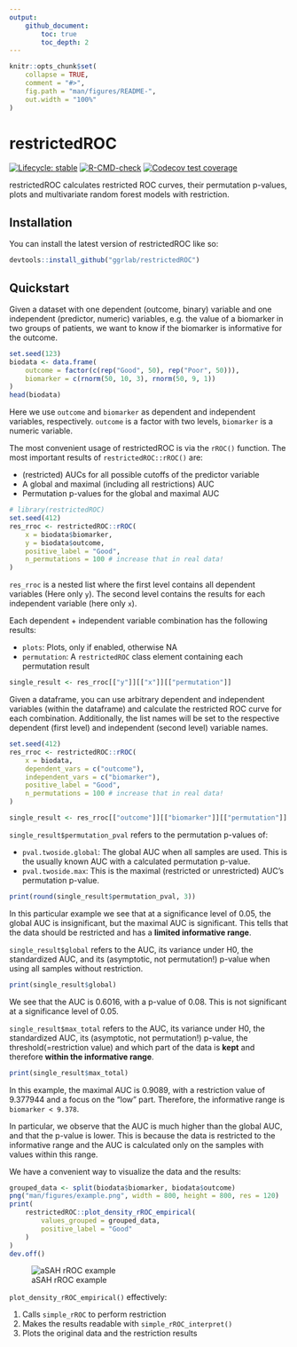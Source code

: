 ```yaml
---
output: 
    github_document:
        toc: true
        toc_depth: 2
---
```


<!-- README.md is generated from README.Rmd. Please edit that file -->

```r
knitr::opts_chunk$set(
    collapse = TRUE,
    comment = "#>",
    fig.path = "man/figures/README-",
    out.width = "100%"
)
```

# restrictedROC

<!-- badges: start -->
[![Lifecycle: stable](https://img.shields.io/badge/lifecycle-stable.svg)](https://lifecycle.r-lib.org/articles/stages.html#stable)
<!-- [![CRAN status](https://www.r-pkg.org/badges/version/restrictedROC)](https://CRAN.R-project.org/package=restrictedROC) -->
[![R-CMD-check](https://github.com/ggrlab/restrictedROC/actions/workflows/R-CMD-check.yaml/badge.svg)](https://github.com/ggrlab/restrictedROC/actions/workflows/R-CMD-check.yaml)
[![Codecov test coverage](https://codecov.io/gh/ggrlab/restrictedROC/branch/main/graph/badge.svg)](https://app.codecov.io/gh/ggrlab/restrictedROC?branch=main)
<!-- badges: end -->

restrictedROC calculates restricted ROC curves, their permutation p-values, plots and multivariate random forest models with restriction.

## Installation

You can install the latest version of restrictedROC like so:

```r
devtools::install_github("ggrlab/restrictedROC")
```

## Quickstart

Given a dataset with one dependent (outcome, binary) variable and one independent 
(predictor, numeric) variables, e.g. the value of a biomarker in two groups of patients,
we want to know if the biomarker is informative for the outcome.

```r
set.seed(123)
biodata <- data.frame(
    outcome = factor(c(rep("Good", 50), rep("Poor", 50))),
    biomarker = c(rnorm(50, 10, 3), rnorm(50, 9, 1))
)
head(biodata)
```
Here we use ``outcome`` and ``biomarker`` as dependent and independent variables, respectively. 
``outcome`` is a factor with two levels, ``biomarker`` is a numeric variable.

The most convenient usage of restrictedROC is via the ``rROC()`` function.
The most important results of 
``restrictedROC::rROC()`` are:

- (restricted) AUCs for all possible cutoffs of the predictor variable
- A global and maximal (including all restrictions) AUC
- Permutation p-values for the global and maximal AUC


```r
# library(restrictedROC)
set.seed(412)
res_rroc <- restrictedROC::rROC(
    x = biodata$biomarker,
    y = biodata$outcome,
    positive_label = "Good",
    n_permutations = 100 # increase that in real data!
)
```
``res_rroc`` is a nested list where the first level contains all dependent variables (Here only ``y``). The second level contains the results for each independent variable (here only ``x``).

Each dependent + independent variable combination has the following results:

 - ``plots``: Plots, only if enabled, otherwise NA
 - ``permutation``: A ``restrictedROC`` class element containing each permutation result
```r
single_result <- res_rroc[["y"]][["x"]][["permutation"]]
```

Given a dataframe, you can use arbitrary dependent and independent variables (within the dataframe) 
and calculate the restricted ROC curve for each combination. Additionally, the list 
names will be set to the respective dependent (first level) and independent 
(second level) variable names. 

```r
set.seed(412)
res_rroc <- restrictedROC::rROC(
    x = biodata,
    dependent_vars = c("outcome"),
    independent_vars = c("biomarker"),
    positive_label = "Good",
    n_permutations = 100 # increase that in real data!
)
```
```r
single_result <- res_rroc[["outcome"]][["biomarker"]][["permutation"]]
```

``single_result$permutation_pval`` refers to the permutation p-values of:

- ``pval.twoside.global``: The global AUC when all samples are used. This is the usually known AUC with a calculated permutation p-value.
- ``pval.twoside.max``: This is the maximal (restricted or unrestricted) AUC's permutation p-value. 

```r
print(round(single_result$permutation_pval, 3))
```
In this particular example we see that at a significance level of 0.05, the global AUC is insignificant, but the maximal AUC is significant. 
This tells that the data should be restricted and has a 
**limited informative range**. 


``single_result$global`` refers to the AUC, its variance under H0, the standardized AUC, 
and its (asymptotic, not permutation!) p-value when using all samples without restriction.
```r
print(single_result$global)
```
We see that the AUC is 0.6016, with a p-value of 0.08. This is not significant at a
significance level of 0.05. 

``single_result$max_total`` refers to the AUC, its variance under H0, the standardized AUC, 
its (asymptotic, not permutation!) p-value, the threshold(=restriction value) and which 
part of the data is **kept** and therefore **within the informative range**. 
```r
print(single_result$max_total)
```
In this example, the maximal AUC is 0.9089, with a restriction value of 9.377944 and a 
focus on the "low" part. Therefore, the informative range is ``biomarker < 9.378``.

In particular, we observe that the AUC is much higher than the global AUC, and that the
p-value is lower. This is because the data is restricted to the informative range 
and the AUC is calculated only on the samples with values within this range. 


We have a convenient way to visualize the data and the results:
```r
grouped_data <- split(biodata$biomarker, biodata$outcome)
png("man/figures/example.png", width = 800, height = 800, res = 120)
print(
    restrictedROC::plot_density_rROC_empirical(
        values_grouped = grouped_data,
        positive_label = "Good"
    )
)
dev.off()
```
![aSAH rROC example](man/figures/example.png)


``plot_density_rROC_empirical()`` effectively: 

1. Calls ``simple_rROC`` to perform restriction
2. Makes the results readable with ``simple_rROC_interpret()``
3. Plots the original data and the restriction results

